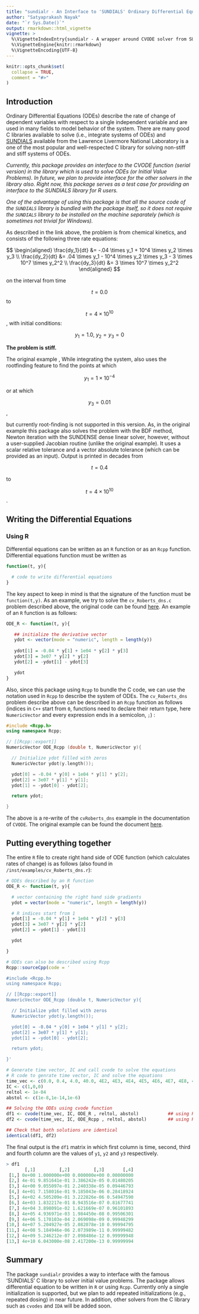 ```yaml
---
title: "sundialr - An Interface to 'SUNDIALS' Ordinary Differential Equation (ODE) Solvers"
author: "Satyaprakash Nayak"
date: "`r Sys.Date()`"
output: rmarkdown::html_vignette
vignette: >
  %\VignetteIndexEntry{sundialr - A wrapper around CVODE solver from SUNDIALS}
  %\VignetteEngine{knitr::rmarkdown}
  %\VignetteEncoding{UTF-8}
---
```


```r
knitr::opts_chunk$set(
  collapse = TRUE,
  comment = "#>"
)
```

## Introduction
Ordinary Differential Equations (ODEs) describe the rate of change of dependent variables with respect to a single independent variable and are used in many fields to model behavior of the system. There are many good C libraries available to solve (i.e., integrate systems of ODEs) and [SUNDIALS](https://computation.llnl.gov/projects/sundials/sundials-software) available from the Lawrence Livermore National Laboratory is a one of the most popular and well-respected C library for solving non-stiff and stiff systems of ODEs.

_*Currently, this package provides an interface to the CVODE function (serial version) in the library which is used to solve ODEs (or Initial Value Problems). In future, we plan to provide interface for the other solvers in the library also. Right now, this package serves as a test case for providing an interface to the SUNDIALS library for R users.*_ 

_One of the advantage of using this package is that all the source code of the `SUNDIALS` library is bundled with the package itself, so it does not require the `SUNDIALS` library to be installed on the machine separately (which is sometimes not trivial for Windows)._

As described in the link above,  the problem is from chemical kinetics, and consists of the following three rate equations:         

$$ 
\begin{aligned}
\frac{dy_1}{dt} &= -.04 \times y_1 + 10^4 \times y_2 \times y_3  \\ 
\frac{dy_2}{dt} &= .04 \times y_1 - 10^4 \times y_2 \times y_3 - 3 \times 10^7  \times y_2^2 \\
\frac{dy_3}{dt} &= 3 \times 10^7 \times y_2^2 
\end{aligned}
$$


on the interval from time 

$$ t = 0.0 $$ to  

$$ t = 4 \times 10^{10} $$, with initial conditions: 

$$ y_1  = 1.0 , ~y_2 = y_3 = 0 $$ 

**The problem is stiff.**

The original example , While integrating the system, also uses the rootfinding feature to find the points at which 

$$ y_1 = 1 \times 10^{-4} $$

or at which 

$$ y_3 = 0.01 $$, 

but currently root-finding is not supported in this version. As, in the original example this package also solves the problem with the BDF method, Newton iteration with the SUNDENSE dense linear solver, however, without a user-supplied Jacobian routine (unlike the original example). It uses a scalar relative tolerance and a vector absolute
tolerance (which can be provided as an input). Output is printed in decades from 

$$ t = 0.4 $$ 

to 

$$ t = 4 \times 10^{10} $$.

## Writing the Differential Equations

### Using R
Differential equations can be written as an `R` function or as an `Rcpp` function. Differential equations function must be written as

```r
function(t, y){

  # code to write differential equations
}
```
The key aspect to keep in mind is that the signature of the function must be `function(t,y)`. As an example, we try to solve the `cv_Roberts_dns.c` problem described above, the original code can be found [here](https://github.com/LLNL/sundials/blob/master/examples/cvode/serial/cvRoberts_dns.c). An example of an `R` function is as follows:

```r
ODE_R <- function(t, y){

   ## initialize the derivative vector
   ydot <- vector(mode = "numeric", length = length(y))
   
   ydot[1] = -0.04 * y[1] + 1e04 * y[2] * y[3]
   ydot[3] = 3e07 * y[2] * y[2]
   ydot[2] = -ydot[1] - ydot[3]

   ydot
}
```
Also, since this package using `Rcpp` to bundle the C code, we can use the notation used in `Rcpp` to describe the system of ODEs. The `cv_Roberts_dns` problem describe above can be described in an `Rcpp` function as follows (indices in `C++` start from `0`, functions need to declare their return type, here `NumericVector`  and every expression ends in a semicolon, `;`) :

```c++
#include <Rcpp.h>
using namespace Rcpp;

// [[Rcpp::export]]
NumericVector ODE_Rcpp (double t, NumericVector y){

  // Initialize ydot filled with zeros
  NumericVector ydot(y.length());

  ydot[0] = -0.04 * y[0] + 1e04 * y[1] * y[2];
  ydot[2] = 3e07 * y[1] * y[1];
  ydot[1] = -ydot[0] - ydot[2];

  return ydot;

}
```
The above is a re-write of the `cvRoberts_dns` example in the documentation of `CVODE`. The original example can be found the document [here](https://computation.llnl.gov/sites/default/files/public/cv_examples.pdf).

## Putting everything together
The entire `R` file to create right hand side of ODE function (which calculates rates of change) is as follows (also found in `/inst/examples/cv_Roberts_dns.r`):

```r
# ODEs described by an R function
ODE_R <- function(t, y){

  # vector containing the right hand side gradients
  ydot = vector(mode = "numeric", length = length(y))

  # R indices start from 1
  ydot[1] = -0.04 * y[1] + 1e04 * y[2] * y[3]
  ydot[3] = 3e07 * y[2] * y[2]
  ydot[2] = -ydot[1] - ydot[3]

  ydot

}

# ODEs can also be described using Rcpp
Rcpp::sourceCpp(code = '

#include <Rcpp.h>
using namespace Rcpp;

// [[Rcpp::export]]
NumericVector ODE_Rcpp (double t, NumericVector y){

  // Initialize ydot filled with zeros
  NumericVector ydot(y.length());

  ydot[0] = -0.04 * y[0] + 1e04 * y[1] * y[2];
  ydot[2] = 3e07 * y[1] * y[1];
  ydot[1] = -ydot[0] - ydot[2];

  return ydot;

}'

# Generate time vector, IC and call cvode to solve the equations
# R code to genrate time vector, IC and solve the equations
time_vec <- c(0.0, 0.4, 4.0, 40.0, 4E2, 4E3, 4E4, 4E5, 4E6, 4E7, 4E8, 4E9, 4E10)
IC <- c(1,0,0)
reltol <- 1e-04
abstol <- c(1e-8,1e-14,1e-6)

## Solving the ODEs using cvode function
df1 <- cvode(time_vec, IC, ODE_R , reltol, abstol)           ## using R
df2 <- cvode(time_vec, IC, ODE_Rcpp , reltol, abstol)        ## using Rcpp

## Check that both solutions are identical
identical(df1, df2)
```

The final output is the `df1` matrix in which first column is time, second, third
and fourth column are the values of `y1`, `y2` and `y3` respectively.

```r
> df1
       [,1]         [,2]         [,3]       [,4]
 [1,] 0e+00 1.000000e+00 0.000000e+00 0.00000000
 [2,] 4e-01 9.851641e-01 3.386242e-05 0.01480205
 [3,] 4e+00 9.055097e-01 2.240338e-05 0.09446793
 [4,] 4e+01 7.158016e-01 9.185043e-06 0.28418924
 [5,] 4e+02 4.505209e-01 3.222826e-06 0.54947590
 [6,] 4e+03 1.832217e-01 8.943516e-07 0.81677741
 [7,] 4e+04 3.898091e-02 1.621669e-07 0.96101893
 [8,] 4e+05 4.936971e-03 1.984450e-08 0.99506301
 [9,] 4e+06 5.170103e-04 2.069098e-09 0.99948299
[10,] 4e+07 5.204927e-05 2.082078e-10 0.99994795
[11,] 4e+08 5.184946e-06 2.073989e-11 0.99999482
[12,] 4e+09 5.246212e-07 2.098486e-12 0.99999948
[13,] 4e+10 6.043000e-08 2.417200e-13 0.99999994
```
## Summary
The package `sundialr` provides a way to interface with the famous 'SUNDIALS' C library 
to solver initial value problems. The package allows differential equation to be written 
in `R` or using `Rcpp`. Currently only a single initialization is supported, but we plan to add repeated initializations (e.g., repeated dosing) in near future. In addition, other solvers from the C library such as `cvodes` and `IDA` will be added soon.
